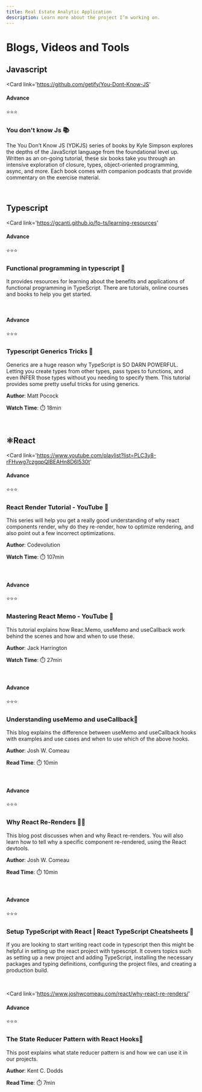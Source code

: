 ```yaml
---
title: Real Estate Analytic Application
description: Learn more about the project I’m working on.
---
```



# Blogs, Videos and Tools

<Section>

<span>

## Javascript

</span>

<Card 
	link='https://github.com/getify/You-Dont-Know-JS'
>
<Row justifyContent='space-between'>
<Col>

#### Advance

</Col>
<Col>⭐⭐⭐</Col>
</Row>

### You don't know Js 📚

The You Don’t Know JS (YDKJS) series of books by Kyle Simpson explores the depths of the JavaScript language from the foundational level up. Written as an on-going tutorial, these six books take you through an intensive exploration of closure, types, object-oriented programming, async, and more. Each book comes with companion podcasts that provide commentary on the exercise material.

</Card>

</Section>

<br />

<Section>

<span>

## Typescript

</span>


<Card 
	link='https://gcanti.github.io/fp-ts/learning-resources'
>
<Row justifyContent='space-between'>
<Col>

#### Advance

</Col>
<Col>⭐⭐⭐</Col>
</Row>

### Functional programming in typescript 📝

It provides resources for learning about the benefits and applications of functional programming in TypeScript. There are tutorials, online courses and books to help you get started.

</Card>
<br/>
<Card 
	link='https://youtu.be/dLPgQRbVquo)'
>
<Row justifyContent='space-between'>
<Col>

#### Advance

</Col>
<Col>⭐⭐⭐</Col>
</Row>

### Typescript Generics Tricks 🎥

Generics are a huge reason why TypeScript is SO DARN POWERFUL. Letting you create types from other types, pass types to functions, and even INFER those types without you needing to specify them. This tutorial provides some pretty useful tricks for using generics.

<Row justifyContent='space-between'>
<Col>

**Author**: Matt Pocock

</Col>
<Col>

**Watch Time**: ⏱️ 18min

</Col>
</Row>
</Card>

</Section>
 
<br />

<Section>

<span>

## ⚛️React

</span>

<Card 
	link='https://www.youtube.com/playlist?list=PLC3y8-rFHvwg7czgqpQIBEAHn8D6l530t'
>
<Row justifyContent='space-between'>
<Col>

#### Advance

</Col>
<Col>⭐⭐⭐</Col>
</Row>

### React Render Tutorial - YouTube 🎥

This series will help you get a really good understanding of why react components render, why do they re-render, how to optimize rendering, and also point out a few incorrect optimizations.

<Row justifyContent='space-between'>
<Col>

**Author**: Codevolution

</Col>
<Col>

**Watch Time**: ⏱️ 107min

</Col>
</Row>
</Card>

<br/>
<Card 
	link='https://www.youtube.com/watch?v=DEPwA3mv_R8'
>
<Row justifyContent='space-between'>
<Col>

#### Advance

</Col>
<Col>⭐⭐⭐</Col>
</Row>

### Mastering React Memo - YouTube 🎥

This tutorial explains how Reac.Memo, useMemo and useCallback work behind the scenes and how and when to use these.

<Row justifyContent='space-between'>
<Col>

**Author**: Jack Harrington

</Col>
<Col>

**Watch Time**: ⏱️ 27min

</Col>
</Row>
</Card>

<br/>
<Card 
	link='https://www.joshwcomeau.com/react/usememo-and-usecallback/'
>
<Row justifyContent='space-between'>
<Col>

#### Advance

</Col>
<Col>⭐⭐⭐</Col>
</Row>

### Understanding useMemo and useCallback📝

This blog explains the difference between useMemo and useCallback hooks with examples and use cases and when to use which of the above hooks.

<Row justifyContent='space-between'>
<Col>

**Author**: Josh W. Comeau

</Col>
<Col>

**Read Time**: ⏱️ 10min

</Col>
</Row>
</Card>

<br/>
<Card 
	link='https://www.joshwcomeau.com/react/why-react-re-renders/'
>
<Row justifyContent='space-between'>
<Col>

#### Advance

</Col>
<Col>⭐⭐⭐</Col>
</Row>

### Why React Re-Renders 🤔📝

This blog post discusses when and why React re-renders. You will also learn how to tell why a specific component re-rendered, using the React devtools.

<Row justifyContent='space-between'>
<Col>

**Author**: Josh W. Comeau

</Col>
<Col>

**Read Time**: ⏱️ 10min

</Col>
</Row>
</Card>

<br/>
<Card 
	link='https://react-typescript-cheatsheet.netlify.app/docs/basic/setup/'
>
<Row justifyContent='space-between'>
<Col>

#### Advance

</Col>
<Col>⭐⭐⭐</Col>
</Row>

### Setup TypeScript with React | React TypeScript Cheatsheets 🔧

If you are looking to start writing react code in typescript then this might be helpful in setting up the react project with typescript. It covers topics such as setting up a new project and adding TypeScript, installing the necessary packages and typing definitions, configuring the project files, and creating a production build.

</Card>

<br />

<Card 
	link='https://www.joshwcomeau.com/react/why-react-re-renders/'
>
<Row justifyContent='space-between'>
<Col>

#### Advance

</Col>
<Col>⭐⭐⭐</Col>
</Row>

### The State Reducer Pattern with React Hooks📝

This post explains what state reducer pattern is and how we can use it in our projects.

<Row justifyContent='space-between'>
<Col>

**Author**: Kent C. Dodds

</Col>
<Col>

**Read Time**: ⏱️ 7min

</Col>
</Row>
</Card>

</Section>

